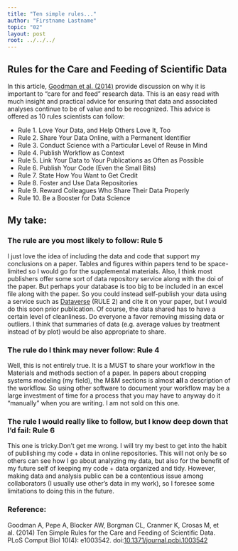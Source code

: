 ```yaml
---
title: "Ten simple rules..."
author: "Firstname Lastname"
topic: "02"
layout: post
root: ../../../
---
```

## Rules for the Care and Feeding of Scientific Data

In this article, [Goodman et al. (2014)](http://journals.plos.org/ploscompbiol/article?id=10.1371/journal.pcbi.1003542) provide discussion on why it is important to “care for and feed” research data. This is an easy read with much insight and practical advice for ensuring that data and associated analyses continue to be of value and to be recognized. This advice is offered as 10 rules scientists can follow:

* Rule 1. Love Your Data, and Help Others Love It, Too
* Rule 2. Share Your Data Online, with a Permanent Identifier
* Rule 3. Conduct Science with a Particular Level of Reuse in Mind
* Rule 4. Publish Workflow as Context
* Rule 5. Link Your Data to Your Publications as Often as Possible
* Rule 6. Publish Your Code (Even the Small Bits)
* Rule 7. State How You Want to Get Credit
* Rule 8. Foster and Use Data Repositories
* Rule 9. Reward Colleagues Who Share Their Data Properly
* Rule 10. Be a Booster for Data Science

## My take:

### The rule are you most likely to follow: Rule 5 
I just love the idea of including the data and code that support my conclusions on a paper. Tables and figures within papers tend to be space-limited so I would go for the supplemental materials. Also, I think most publishers offer some sort of data repository service along with the doi of the paper. But perhaps your database is too big to be included in an excel file along with the paper. So you could instead self-publish your data using a service such as [Dataverse](http://thedata.org) (RULE 2) and cite it on your paper, but I would do this soon prior publication. Of course, the data shared has to have a certain level of cleanliness. Do everyone a favor removing missing data or outliers. I think that summaries of data (e.g. average values by treatment instead of by plot) would be also appropriate to share. 

### The rule do I think may never follow: Rule 4
Well, this is not entirely true. It is a MUST to share your workflow in the Materials and methods section of a paper. In papers about cropping systems modeling (my field), the M&M sections is almost **all ** a description of the workflow. So using other software to document your workflow may be a large investment of time for a process that you may have to anyway do it “manually” when you are writing. I am not sold on this one. 

### The rule I would really like to follow, but I know deep down that I'd fail: Rule 6
This one is tricky.Don’t get me wrong. I will try my best to get into the habit of publishing my code + data in online repositories. This will not only be so others can see how I go about analyzing my data, but also for the benefit of my future self of keeping my code + data organized and tidy. However, making data and analysis public can be a contentious issue among collaborators (I usually use other’s data in my work), so I foresee some limitations to doing this in the future. 


### Reference:

Goodman A, Pepe A, Blocker AW, Borgman CL, Cranmer K, Crosas M, et al. (2014) Ten Simple Rules for the Care and Feeding of Scientific Data. PLoS Comput Biol 10(4): e1003542. doi:[10.1371/journal.pcbi.1003542](http://journals.plos.org/ploscompbiol/article?id=10.1371/journal.pcbi.1003542)





